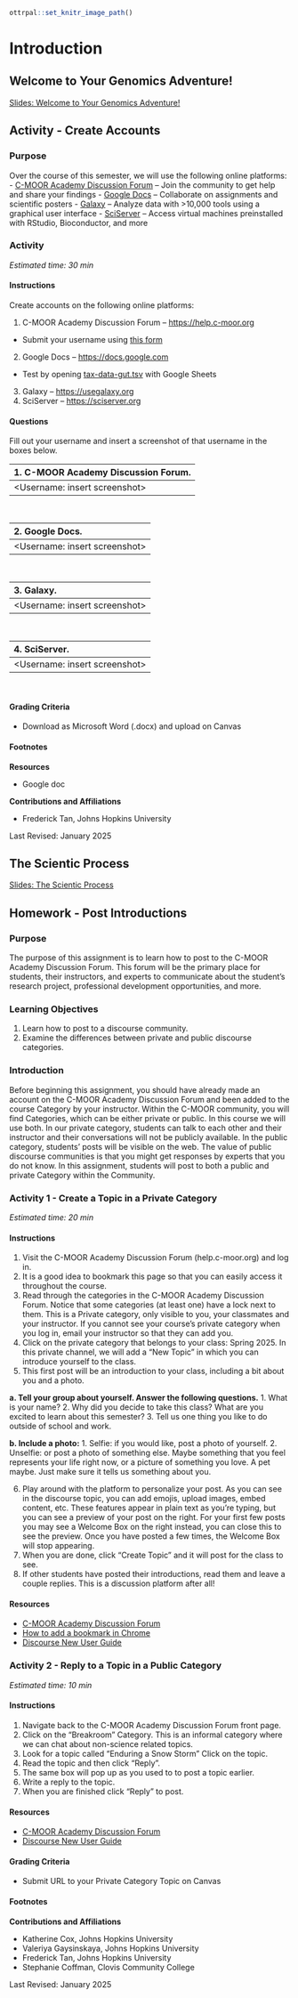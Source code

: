 ```{r, include = FALSE}
ottrpal::set_knitr_image_path()
```

# Introduction

## Welcome to Your Genomics Adventure!

[Slides: Welcome to Your Genomics Adventure!](https://docs.google.com/presentation/d/18hYo8xrYkyq3rG7RUy3n3-jWFK_JPs5NNW3HmM9HUeQ/edit?usp=sharing)

## Activity - Create Accounts

### Purpose

Over the course of this semester, we will use the following online platforms:
- [C-MOOR Academy Discussion Forum](https://help.c-moor.org) – Join the community to get help and share your findings
- [Google Docs](https://workspace.google.com/products/docs) – Collaborate on assignments and scientific posters
- [Galaxy](https://usegalaxy.org) – Analyze data with >10,000 tools using a graphical user interface
- [SciServer](https://sciserver.org) – Access virtual machines preinstalled with RStudio, Bioconductor, and more

### Activity

*Estimated time: 30 min*

#### Instructions

Create accounts on the following online platforms:

1. C-MOOR Academy Discussion Forum – [https://help.c-moor.org](https://help.c-moor.org)
- Submit your username using [this form](https://docs.google.com/forms/d/e/1FAIpQLSctd0jPax7Ww9b9XGbzY0PTwmPgm6VQICmsOhVTl6OCDx18Hw/viewform)
2. Google Docs – [https://docs.google.com](https://docs.google.com)
- Test by opening [tax-data-gut.tsv](https://drive.google.com/file/d/1vL6adVIrqxpONbae8rUsneK3tbdCpmR-) with Google Sheets
3. Galaxy – [https://usegalaxy.org](https://usegalaxy.org)
4. SciServer – [https://sciserver.org](https://sciserver.org)

#### Questions

Fill out your username and insert a screenshot of that username in the boxes below.

| 1. C-MOOR Academy Discussion Forum. |
|:-|
| <Username: insert screenshot> |

<br>

| 2. Google Docs.|
|:-|
| <Username: insert screenshot> |

<br>

| 3. Galaxy.|
|:-|
| <Username: insert screenshot> |

<br>

| 4. SciServer.|
|:-|
| <Username: insert screenshot> |

<br>

#### Grading Criteria

- Download as Microsoft Word (.docx) and upload on Canvas

#### Footnotes

**Resources**

- Google doc

**Contributions and Affiliations**

- Frederick Tan, Johns Hopkins University

Last Revised: January 2025


## The Scientic Process 

[Slides: The Scientic Process](https://docs.google.com/presentation/d/1VQE-rXASXIdf8rWLP5UTcrAhM_DcznARVigPTHTfw8M/edit?usp=sharing)

## Homework - Post Introductions

### Purpose

The purpose of this assignment is to learn how to post to the C-MOOR Academy Discussion Forum.  This forum will be the primary place for students, their instructors, and experts to communicate about the student’s research project, professional development opportunities, and more.

### Learning Objectives

1. Learn how to post to a discourse community.
1. Examine the differences between private and public discourse categories. 

### Introduction

Before beginning this assignment, you should have already made an account on the C-MOOR Academy Discussion Forum and been added to the course Category by your instructor.  Within the C-MOOR community, you will find Categories, which can be either private or public. In this course we will use both.  In our private category, students can talk to each other and their instructor and their conversations will not be publicly available.  In the public category, students' posts will be visible on the web.  The value of public discourse communities is that you might get responses by experts that you do not know.
In this assignment, students will post to both a public and private Category within the Community.

### Activity 1 - Create a Topic in a Private Category

*Estimated time: 20 min*

#### Instructions

1. Visit the C-MOOR Academy Discussion Forum (help.c-moor.org) and log in.  
2. It is a good idea to bookmark this page so that you can easily access it throughout the course.
3. Read through the categories in the C-MOOR Academy Discussion Forum. Notice that some categories (at least one) have a lock next to them. This is a Private category, only visible to you, your classmates and your instructor.  If you cannot see your course’s private category when you log in, email your instructor so that they can add you.
4. Click on the private category that belongs to your class: Spring 2025. In this private channel, we will add a “New Topic” in which you can introduce yourself to the class.
5. This first post will be an introduction to your class, including a bit about you and a photo.

**a. Tell your group about yourself. Answer the following questions.**
  1. What is your name?
  2. Why did you decide to take this class? What are you excited to learn about this semester?
  3. Tell us one thing you like to do outside of school and work. 

**b. Include a photo:**
  1. Selfie: if you would like, post a photo of yourself.
  2. Unselfie: or post a photo of something else. Maybe something that you feel represents your life right now, or a picture of something you love. A pet maybe. Just make sure it tells us something about you.

6. Play around with the platform to personalize your post. As you can see in the discourse topic, you can add emojis, upload images, embed content, etc. These features appear in plain text as you’re typing, but you can see a preview of your post on the right.  For your first few posts you may see a Welcome Box on the right instead, you can close this to see the preview. Once you have posted a few times, the Welcome Box will stop appearing.
7. When you are done, click “Create Topic” and it will post for the class to see.
8. If other students have posted their introductions, read them and leave a couple replies. This is a discussion platform after all!

#### Resources

- [C-MOOR Academy Discussion Forum](https://help.c-moor.org)
- [How to add a bookmark in Chrome](https://support.google.com/chrome/answer/188842?co=GENIE.Platform%3DDesktop&hl=en)
- [Discourse New User Guide](https://meta.discourse.org/t/discourse-new-user-guide/96331) 


### Activity 2 - Reply to a Topic in a Public Category

*Estimated time: 10 min*

#### Instructions

1. Navigate back to the C-MOOR Academy Discussion Forum front page. 
1. Click on the “Breakroom” Category. This is an informal category where we can chat about non-science related topics.
1. Look for a topic called “Enduring a Snow Storm” Click on the topic.
1. Read the topic and then click “Reply”.
1. The same box will pop up as you used to to post a topic earlier.
1. Write a reply to the topic.
1. When you are finished click “Reply” to post.

#### Resources

- [C-MOOR Academy Discussion Forum](https://help.c-moor.org)
- [Discourse New User Guide](https://meta.discourse.org/t/discourse-new-user-guide/96331)
   
#### Grading Criteria

- Submit URL to your Private Category Topic on Canvas

#### Footnotes

**Contributions and Affiliations**

- Katherine Cox, Johns Hopkins University
- Valeriya Gaysinskaya, Johns Hopkins University
- Frederick Tan, Johns Hopkins University
- Stephanie Coffman, Clovis Community College

Last Revised: January 2025


